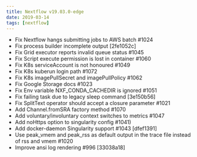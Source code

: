 ---
title: Nextflow v19.03.0-edge
date: 2019-03-14
tags: [nextflow]
---

- Fix Nextflow hangs submitting jobs to AWS batch #1024
- Fix process builder incomplete output [2fe1052c]
- Fix Grid executor reports invalid queue status #1045
- Fix Script execute permission is lost in container #1060
- Fix K8s serviceAccount is not honoured #1049
- Fix K8s kuberun login path #1072
- Fix K8s imagePullSecret and imagePullPolicy #1062
- Fix Google Storage docs #1023
- Fix Env variable NXF_CONDA_CACHEDIR is ignored #1051
- Fix failing task due to legacy sleep command [3e150b56]
- Fix SplitText operator should accept a closure parameter #1021
- Add Channel.fromSRA factory method #1070
- Add voluntary/involuntary context switches to metrics #1047
- Add noHttps option to singularity config #1041)
- Add docker-daemon Singularity support #1043 [dfef1391]
- Use peak_vmem and peak_rss as default output in the trace file instead of rss and vmem #1020
- Improve ansi log rendering #996 [33038a18]
